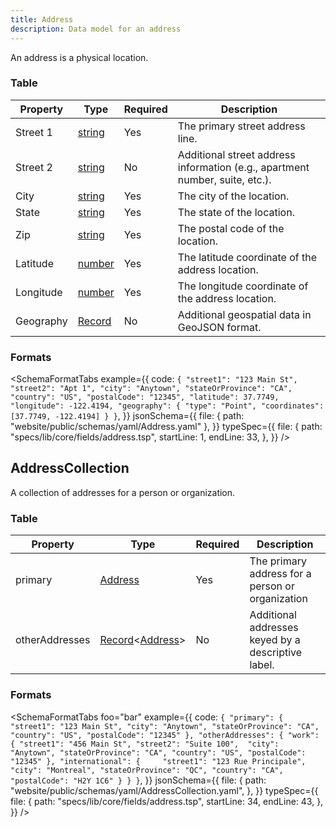 ```yaml
---
title: Address
description: Data model for an address
---
```



An address is a physical location.

### Table

| Property  | Type                                      | Required | Description                                                                  |
| --------- | ----------------------------------------- | -------- | ---------------------------------------------------------------------------- |
| Street 1  | [string](/protocol/types/string#string)   | Yes      | The primary street address line.                                             |
| Street 2  | [string](/protocol/types/string#string)   | No       | Additional street address information (e.g., apartment number, suite, etc.). |
| City      | [string](/protocol/types/string#string)   | Yes      | The city of the location.                                                    |
| State     | [string](/protocol/types/string#string)   | Yes      | The state of the location.                                                   |
| Zip       | [string](/protocol/types/string#string)   | Yes      | The postal code of the location.                                             |
| Latitude  | [number](/protocol/types/numeric#numeric) | Yes      | The latitude coordinate of the address location.                             |
| Longitude | [number](/protocol/types/numeric#numeric) | Yes      | The longitude coordinate of the address location.                            |
| Geography | [Record](/protocol/types/other#record)    | No       | Additional geospatial data in GeoJSON format.                                |

### Formats

<SchemaFormatTabs
  example={{
    code: `
  {
    "street1": "123 Main St",
    "street2": "Apt 1",
    "city": "Anytown",
    "stateOrProvince": "CA",
    "country": "US",
    "postalCode": "12345",
    "latitude": 37.7749,
    "longitude": -122.4194,
    "geography": {
      "type": "Point",
      "coordinates": [37.7749, -122.4194]
    }
  }
  `,
  }}
  jsonSchema={{
    file: { path: "website/public/schemas/yaml/Address.yaml" },
  }}
  typeSpec={{
    file: {
      path: "specs/lib/core/fields/address.tsp",
      startLine: 1,
      endLine: 33,
    },
  }}
/>

## AddressCollection

A collection of addresses for a person or organization.

### Table

| Property       | Type                                                                          | Required | Description                                        |
| -------------- | ----------------------------------------------------------------------------- | -------- | -------------------------------------------------- |
| primary        | [Address](/protocol/fields/address)                                           | Yes      | The primary address for a person or organization   |
| otherAddresses | [Record](/protocol/types/other#record)\<[Address](/protocol/fields/address)\> | No       | Additional addresses keyed by a descriptive label. |

### Formats

<SchemaFormatTabs
  foo="bar"
  example={{
    code: `
  {
    "primary": {
      "street1": "123 Main St",
      "city": "Anytown",
      "stateOrProvince": "CA",
      "country": "US",
      "postalCode": "12345"
    },
    "otherAddresses": {
      "work": {
        "street1": "456 Main St",
        "street2": "Suite 100", 
        "city": "Anytown",
        "stateOrProvince": "CA",
        "country": "US",
        "postalCode": "12345"
      },
      "international": {    
        "street1": "123 Rue Principale",
        "city": "Montreal",
        "stateOrProvince": "QC",
        "country": "CA",
        "postalCode": "H2Y 1C6"
      }
    }
  }
  `,
  }}
  jsonSchema={{
    file: {
      path: "website/public/schemas/yaml/AddressCollection.yaml",
    },
  }}
  typeSpec={{
    file: {
      path: "specs/lib/core/fields/address.tsp",
      startLine: 34,
      endLine: 43,
    },
  }}
/>
